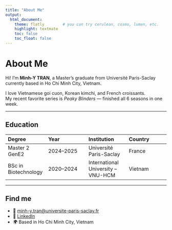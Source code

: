 ```yaml
---
title: "About Me"
output:
  html_document:
    theme: flatly        # you can try cerulean, cosmo, lumen, etc.
    highlight: textmate
    toc: false
    toc_float: false
---
```


# About Me

Hi! I'm **Minh-Y TRAN**, a Master's graduate from Université Paris-Saclay currently based in Ho Chi Minh City, Vietnam.

I love Vietnamese goi cuon, Korean kimchi, and French croissants.  
My recent favorite series is *Peaky Blinders* — finished all 6 seasons in one week.

---

## Education

| Degree | Year | Institution | Country |
|:--|:--|:--|:--|
| Master 2 GenE2 | 2024–2025 | Université Paris-Saclay | France |
| BSc in Biotechnology | 2020–2024 | International University – VNU-HCM | Vietnam |

---

## Find me

- 📧 [minh-y.tran@universite-paris-saclay.fr](mailto:minh-y.tran@universite-paris-saclay.fr)
- 💼 [LinkedIn](https://www.linkedin.com/in/tranminhy)
- 🌍 Based in Ho Chi Minh City, Vietnam
